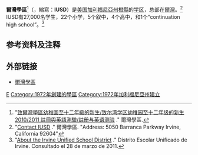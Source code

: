 '''爾灣學區'''<ref>"[http://www.iusd.org/enrollment/documents/2010-2011Summerletter_Chinese.pdf 致爾灣學區幼稚園至十二年級的新生/致尔湾学区幼稚园至十二年级的新生 2010/2011 註冊與英語測驗/註册与英语测验] {{webarchive|url=https://web.archive.org/web/20101205153504/http://iusd.org/enrollment/documents/2010-2011Summerletter_Chinese.pdf |date=2010-12-05 }}." 爾灣學區.</ref>（{{lang-en|Irvine Unified School District}}，縮寫：'''IUSD'''）是[[美国|美国]][[加利福尼亞州|加利福尼亞州]][[橙縣_(加利福尼亞州)|橙縣]]的[[学区|学区]]，总部在[[爾灣|爾灣]]。<ref>"[http://www.iusd.org/contact_iusd/index.html Contact IUSD] {{Wayback|url=http://www.iusd.org/contact_iusd/index.html |date=20110227135656 }}." 爾灣學區. "Address: 5050 Barranca Parkway Irvine, California 92604"</ref> IUSD有27,000名学生，22个小学，5个叙中，4个高中，和1个“continuation high school”。<ref>"[http://www.iusd.org/district_news_information/AboutTheIUSD.html About the Irvine Unified School District] {{Wayback|url=http://www.iusd.org/district_news_information/AboutTheIUSD.html |date=20140316065701 }}." Distrito Escolar Unificado de Irvine. Consultado el 28 de marzo de 2011.</ref>

==参考资料及注释==
{{reflist}}

==外部链接==
* [http://www.iusd.org 爾灣學區] {{Wayback|url=http://www.iusd.org/ |date=20100914043901 }}{{en}}

[[Category:加利福尼亚州的学区|E]]
[[Category:1972年創建的學區|Category:1972年創建的學區]]
[[Category:1972年加利福尼亞州建立|Category:1972年加利福尼亞州建立]]